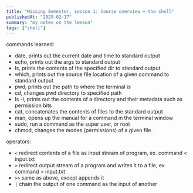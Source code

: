 ```yaml
---
title: "Missing Semester, Lesson 1: Course overview + the shell"
publishedAt: "2025-02-17"
summary: "my notes on the lesson"
tags: ["shell"]
---
```


commands learned:

- date, prints out the current date and time to standard output
- echo, prints out the args to standard output
- ls, prints the contents of the specified dir to standard output
- which, prints out the source file location of a given command to standard output
- pwd, prints out the path to where the terminal is
- cd, changes pwd directory to specified path
- ls -l, prints out the contents of a directory and their metadata such as permission bits
- cat, concatenates the contents of files to the standard output
- man, opens up the manual for a command in the terminal window
- sudo, run a command as the super user, or root
- chmod, changes the modes (permissions) of a given file

operators:

- `<` redirect contents of a file as input stream of program, ex. command < input.txt
- `>` redirect output stream of a program and writes it to a file, ex. command > input.txt
- `>>` same as above, except appends it
- `|` chain the output of one command as the input of another

